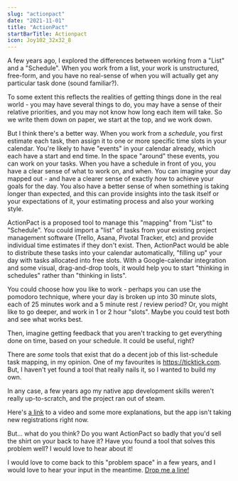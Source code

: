 ```yaml
---
slug: "actionpact"
date: "2021-11-01"
title: "ActionPact"
startBarTitle: Actionpact
icon: Joy102_32x32_8
---
```


A few years ago, I explored the differences between working from a "List" and a "Schedule". When you work from a list, your work is unstructured, free-form, and you have no real-sense of when you will actually get any particular task done (sound familiar?).

To some extent this reflects the realities of getting things done in the real world - you may have several things to do, you may have a sense of their relative priorities, and you may not know how long each item will take. So we write them down on paper, we start at the top, and we work down.

But I think there's a better way. When you work from a _schedule_, you first estimate each task, then assign it to one or more specific time slots in your calendar. You're likely to have "events" in your calendar already, which each have a start and end time. In the space "around" these events, you can work on your tasks. When you have a schedule in front of you, you have a clear sense of what to work on, and when. You can imagine your day mapped out - and have a clearer sense of exactly _how_ to achieve your goals for the day. You also have a better sense of when something is taking longer than expected, and this can provide insights into the task itself or your expectations of it, your estimating process and also your working style.

ActionPact is a proposed tool to manage this "mapping" from "List" to "Schedule". You could import a "list" of tasks from your existing project management software (Trello, Asana, Pivotal Tracker, etc) and provide individual time estimates if they don't exist. Then, ActionPact would be able to distribute these tasks into your calendar automatically, "filling up" your day with tasks allocated into free slots. With a Google-calendar integration and some visual, drag-and-drop tools, it would help you to start "thinking in schedules" rather than "thinking in lists".

You could choose how you like to work - perhaps you can use the pomodoro technique, where your day is broken up into 30 minute slots, each of 25 minutes work and a 5 minute rest / review period? Or, you might like to go deeper, and work in 1 or 2 hour "slots". Maybe you could test both and see what works best.

Then, imagine getting feedback that you aren't tracking to get everything done on time, based on your schedule. It could be useful, right?

There are _some_ tools that exist that do a decent job of this list-schedule task mapping, in my opinion. One of my favourites is https://ticktick.com. But, I haven't yet found a tool that really nails it, so I wanted to build my own.

In any case, a few years ago my native app development skills weren't really up-to-scratch, and the project ran out of steam.

Here's [a link](https://actionpactapp.com) to a video and some more explanations, but the app isn't taking new registrations right now.

But... what do you think? Do you want ActionPact so badly that you'd sell the shirt on your back to have it? Have you found a tool that solves this problem well? I would love to hear about it!

I would love to come back to this "problem space" in a few years, and I would love to hear your input in the meantime. [Drop me a line!](mailto:hi@michaeldawson.com.au)
